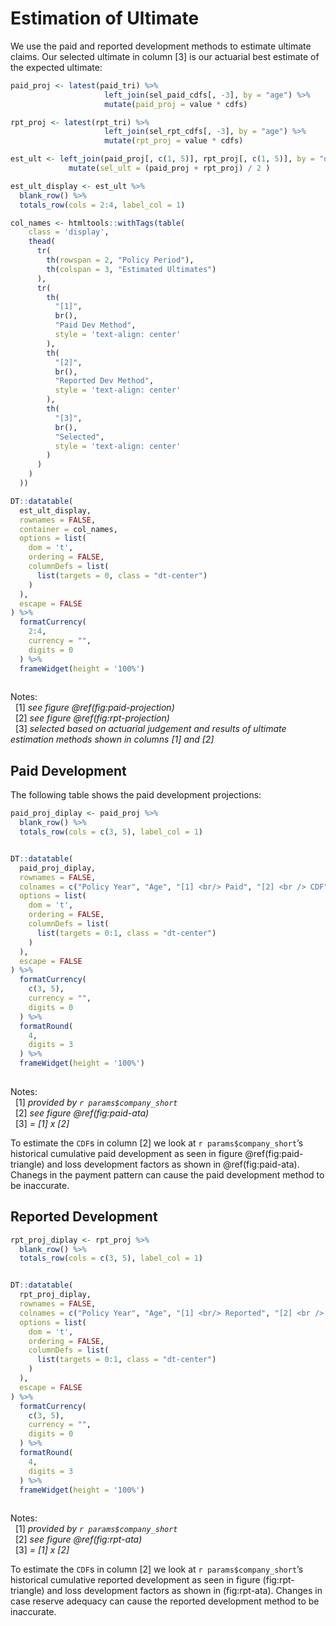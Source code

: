 # Estimation of Ultimate

We use the paid and reported development methods to estimate ultimate claims. Our selected ultimate in column [3] is our actuarial best estimate of the expected ultimate:

```r
paid_proj <- latest(paid_tri) %>%
                     left_join(sel_paid_cdfs[, -3], by = "age") %>%
                     mutate(paid_proj = value * cdfs)

rpt_proj <- latest(rpt_tri) %>%
                     left_join(sel_rpt_cdfs[, -3], by = "age") %>%
                     mutate(rpt_proj = value * cdfs)

est_ult <- left_join(paid_proj[, c(1, 5)], rpt_proj[, c(1, 5)], by = "origin") %>%
             mutate(sel_ult = (paid_proj + rpt_proj) / 2 )

est_ult_display <- est_ult %>%
  blank_row() %>%
  totals_row(cols = 2:4, label_col = 1)

col_names <- htmltools::withTags(table(
    class = 'display',
    thead(
      tr(
        th(rowspan = 2, "Policy Period"),
        th(colspan = 3, "Estimated Ultimates")
      ),
      tr(
        th(
          "[1]",
          br(),
          "Paid Dev Method",
          style = 'text-align: center'
        ),
        th(
          "[2]",
          br(),
          "Reported Dev Method",
          style = 'text-align: center'
        ),
        th(
          "[3]",
          br(),
          "Selected",
          style = 'text-align: center'
        )
      )
    )
  ))

DT::datatable(
  est_ult_display,
  rownames = FALSE,
  container = col_names,
  options = list(
    dom = 't',
    ordering = FALSE,
    columnDefs = list(
      list(targets = 0, class = "dt-center")
    )
  ),
  escape = FALSE
) %>%
  formatCurrency(
    2:4,
    currency = "",
    digits = 0
  ) %>%
  frameWidget(height = '100%')
  
```

Notes:  
&nbsp;&nbsp;[1] *see figure \@ref(fig:paid-projection)*  
&nbsp;&nbsp;[2] *see figure \@ref(fig:rpt-projection)*  
&nbsp;&nbsp;[3] *selected based on actuarial judgement and results of ultimate estimation methods shown in columns [1] and [2]*

## Paid Development

The following table shows the paid development projections:

```r
paid_proj_diplay <- paid_proj %>%
  blank_row() %>%
  totals_row(cols = c(3, 5), label_col = 1)


DT::datatable(
  paid_proj_diplay,
  rownames = FALSE,
  colnames = c("Policy Year", "Age", "[1] <br/> Paid", "[2] <br /> CDF", "[3] <br /> Estimated Ultimate"),
  options = list(
    dom = 't',
    ordering = FALSE,
    columnDefs = list(
      list(targets = 0:1, class = "dt-center")
    )
  ),
  escape = FALSE
) %>%
  formatCurrency(
    c(3, 5),
    currency = "",
    digits = 0
  ) %>%
  formatRound(
    4,
    digits = 3
  ) %>%
  frameWidget(height = '100%')
  
```

Notes:  
&nbsp;&nbsp;[1] *provided by `r params$company_short`*  
&nbsp;&nbsp;[2] *see figure \@ref(fig:paid-ata)*  
&nbsp;&nbsp;[3] *= [1] x [2]*  

To estimate the `CDF`s in column [2] we look at `r params$company_short`'s historical cumulative paid development as seen in figure \@ref(fig:paid-triangle) and loss development factors as shown in \@ref(fig:paid-ata).  Chanegs in the payment pattern can cause the paid development method to be inaccurate.

## Reported Development

```r
rpt_proj_diplay <- rpt_proj %>%
  blank_row() %>%
  totals_row(cols = c(3, 5), label_col = 1)


DT::datatable(
  rpt_proj_diplay,
  rownames = FALSE,
  colnames = c("Policy Year", "Age", "[1] <br/> Reported", "[2] <br /> CDF", "[3] <br /> Estimated Ultimate"),
  options = list(
    dom = 't',
    ordering = FALSE,
    columnDefs = list(
      list(targets = 0:1, class = "dt-center")
    )
  ),
  escape = FALSE
) %>%
  formatCurrency(
    c(3, 5),
    currency = "",
    digits = 0
  ) %>%
  formatRound(
    4,
    digits = 3
  ) %>%
  frameWidget(height = '100%')
  
```

Notes:  
&nbsp;&nbsp;[1] *provided by `r params$company_short`*  
&nbsp;&nbsp;[2] *see figure \@ref(fig:rpt-ata)*  
&nbsp;&nbsp;[3] *= [1] x [2]*  

To estimate the `CDF`s in column [2] we look at `r params$company_short`'s historical cumulative reported development as seen in figure \ref(fig:rpt-triangle) and loss development factors as shown in \ref(fig:rpt-ata).  Changes in case reserve adequacy can cause the reported development method to be inaccurate.
